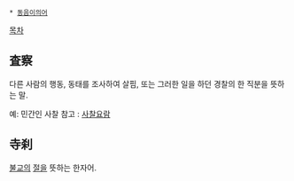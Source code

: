  * [[동음이의어]]

[[목차]]

== 査察 ==
다른 사람의 행동, 동태를 조사하여 살핌, 또는 그러한 일을 하던 경찰의 한 직분을 뜻하는 말.

예: 민간인 사찰
참고 : [[사찰요람]]

== 寺刹 ==
[[불교]]의 [[절]]을 뜻하는 한자어.
